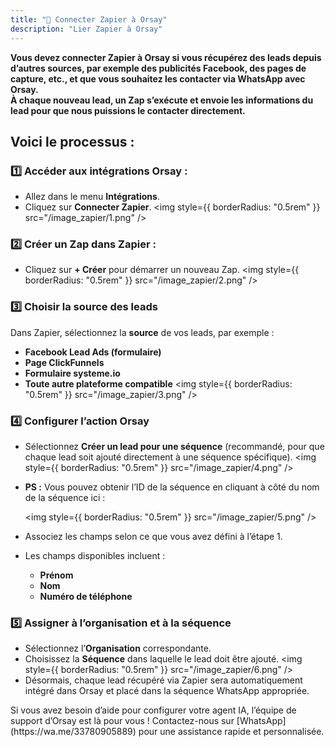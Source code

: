 ```yaml
---
title: "🧢 Connecter Zapier à Orsay"
description: "Lier Zapier à Orsay"
---
```


**Vous devez connecter Zapier à Orsay si vous récupérez des leads depuis d’autres sources, par exemple des publicités Facebook, des pages de capture, etc., et que vous souhaitez les contacter via WhatsApp avec Orsay.  
À chaque nouveau lead, un Zap s’exécute et envoie les informations du lead pour que nous puissions le contacter directement.**

## Voici le processus :

### 1️⃣ Accéder aux intégrations Orsay :

- Allez dans le menu **Intégrations**.
- Cliquez sur **Connecter Zapier**.
  <img style={{ borderRadius: "0.5rem" }} src="/image_zapier/1.png" />

### 2️⃣ Créer un Zap dans Zapier :

- Cliquez sur **+ Créer** pour démarrer un nouveau Zap.
  <img style={{ borderRadius: "0.5rem" }} src="/image_zapier/2.png" />

### 3️⃣ Choisir la source des leads

Dans Zapier, sélectionnez la **source** de vos leads, par exemple :

- **Facebook Lead Ads (formulaire)**
- **Page ClickFunnels**
- **Formulaire systeme.io**
- **Toute autre plateforme compatible**
  <img style={{ borderRadius: "0.5rem" }} src="/image_zapier/3.png" />

### 4️⃣ Configurer l’action Orsay

- Sélectionnez **Créer un lead pour une séquence** (recommandé, pour que chaque lead soit ajouté directement à une séquence spécifique).
  <img style={{ borderRadius: "0.5rem" }} src="/image_zapier/4.png" />
- **PS :** Vous pouvez obtenir l’ID de la séquence en cliquant à côté du nom de la séquence ici :

  <img style={{ borderRadius: "0.5rem" }} src="/image_zapier/5.png" />

- Associez les champs selon ce que vous avez défini à l’étape 1.
- Les champs disponibles incluent :
  - **Prénom**
  - **Nom**
  - **Numéro de téléphone**

### 5️⃣ Assigner à l’organisation et à la séquence

- Sélectionnez l’**Organisation** correspondante.
- Choisissez la **Séquence** dans laquelle le lead doit être ajouté.
  <img style={{ borderRadius: "0.5rem" }} src="/image_zapier/6.png" />
- Désormais, chaque lead récupéré via Zapier sera automatiquement intégré dans Orsay
  et placé dans la séquence WhatsApp appropriée.

<Note>
  Si vous avez besoin d’aide pour configurer votre agent IA, l’équipe de support
  d’Orsay est là pour vous ! Contactez-nous sur
  [WhatsApp](https://wa.me/33780905889) pour une assistance rapide et
  personnalisée.
</Note>
